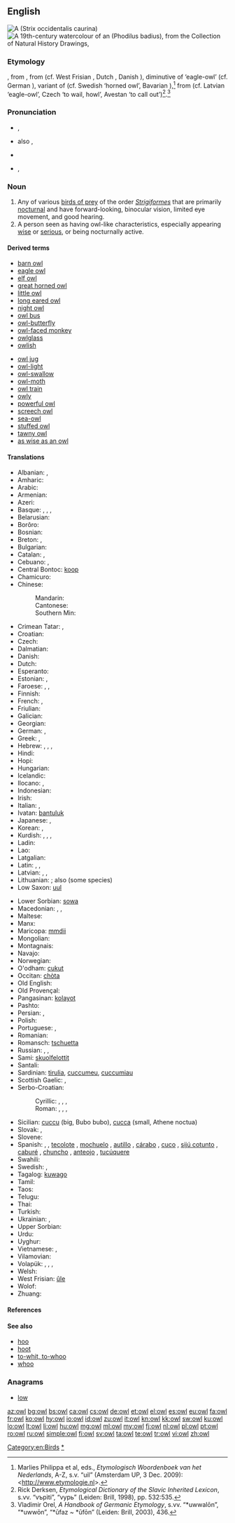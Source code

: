 {{also|OWL}}
==English==
{{wikipedia}}
[[File:Northern Spotted Owl.USFWS-thumb.jpg|thumb|upright|A {{w|Northern Spotted Owl|northern spotted owl}} (''Strix occidentalis caurina'')]]
[[File:Boorong Antoo; Owl (William Farquhar Collection, 1819–1823).jpg|thumb|upright|A 19th-century [[watercolour]] of an {{w|Oriental Bay Owl|oriental bay owl}} (''Phodilus badius''), from the {{w|William Farquhar}} Collection of Natural History Drawings, {{w|National Museum of Singapore}}]]

===Etymology===
{{etyl|enm}} {{term|owle|lang=enm}}, from {{etyl|ang}} {{term|ule|ūle|lang=ang}}, from {{proto|Germanic|uwwalōn}} (cf. West Frisian {{term|ûle|lang=fy}}, Dutch {{term|uil|lang=nl}}, Danish {{term|ugle|lang=da}}), diminutive of {{proto|Germanic|title=|uwwōn}} ‘eagle-owl’ (cf. German {{term|Uhu|lang=de}}), variant of {{proto|Germanic|title=|ūfaz||ūfōn}} (cf. Swedish {{term|uv|lang=sv}} ‘horned owl’, Bavarian {{term|Auf|lang=bav}}),<ref>Marlies Philippa et al, eds., ''Etymologisch Woordenboek van het Nederlands'', A-Z, s.v. “uil” (Amsterdam UP, 3 Dec. 2009): <http://www.etymologie.nl>.</ref> from {{proto|Indo-European|up-}} (cf. Latvian {{term|ũpis|lang=lv}} ‘eagle-owl’, Czech {{term|upeti|úpěti|lang=cs}} ‘to wail, howl’, Avestan {{term||ufyeimi}} ‘to call out’)<ref>Rick Derksen, ''Etymological Dictionary of the Slavic Inherited Lexicon'', s.vv. “vъpìti”, “vypь” (Leiden: Brill, 1998), pp. 532:535.</ref>.<ref>Vladimir Orel, ''A Handbook of Germanic Etymology'', s.vv. “*uwwalōn”, “*uwwōn”, “*ūfaz ~ *ūfōn” (Leiden: Brill, 2003), 436.</ref>

===Pronunciation===
* {{IPA|/aʊl/}}, {{SAMPA|/aUl/}}
* {{a|US}} also {{IPA|/ˈaʊəl/}}, {{SAMPA|/"aU@l/}}
* {{audio|en-us-owl.ogg|Audio (US)}}
* {{rhymes|aʊl}}, {{rhymes|aʊəl}}

===Noun===
{{en-noun}}

# Any of various [[bird of prey|birds of prey]] of the order ''[[Strigiformes]]'' that are primarily [[nocturnal]] and have forward-looking, binocular vision, limited eye movement, and good hearing.
# A person seen as having owl-like characteristics, especially appearing [[wise]] or [[serious]], or being nocturnally active.

====Derived terms====
{{rel-top|terms derived from "owl"}}
* [[barn owl]]
* [[eagle owl]]
* [[elf owl]]
* [[great horned owl]]
* [[little owl]]
* [[long eared owl]]
* [[night owl]]
* [[owl bus]]
* [[owl-butterfly]]
* [[owl-faced monkey]]
* [[owlglass]]
* [[owlish]]
{{rel-mid}}
* [[owl jug]]
* [[owl-light]]
* [[owl-swallow]]
* [[owl-moth]]
* [[owl train]]
* [[owly]]
* [[powerful owl]]
* [[screech owl]]
* [[sea-owl]]
* [[stuffed owl]]
* [[tawny owl]]
* [[as wise as an owl]]
{{rel-bottom}}

====Translations====
{{trans-top|a bird}}
* Albanian: {{t-|sq|kukuvajkë|f|xs=Albanian}}, {{t+|sq|buf|m|xs=Albanian}}
* Amharic: {{tø|am|ጉጉት|tr=gugut|sc=Ethi}}
* Arabic: {{t|ar|بومة|f|tr=buuma|sc=Arab}}
* Armenian: {{t-|hy|բու|tr=bu}}
* Azeri: {{t|az|bayquş}}
* Basque: {{t-|eu|mozo|xs=Basque}}, {{t-|eu|hontz|xs=Basque}}, {{t-|eu|gauhontz|xs=Basque}}, {{t-|eu|hontza|xs=Basque}}
* Belarusian: {{t-|be|сава|f|tr=savá|xs=Belarusian}}
* Borôro: {{tø|bor|tagogo}}
* Bosnian: {{t-|bs|sova|f}}
* Breton: {{t-|br|toud|xs=Breton}}, {{t+|br|kaouenn|xs=Breton}}
* Bulgarian: {{t|bg|кукумявка|f|tr=kukumjavka}}
* Catalan: {{t|ca|òliba|f}}, {{t|ca|mussol|m}} <!--(little owl), tawny owl {{t|ca|gamarús|m}}, eagle owl {{t|ca|gran duc|m}}-->
* Cebuano: {{tø|ceb|ngiwngiw}}, {{tø|ceb|mingok}}
* Central Bontoc: [[koop]]
* Chamicuro: {{tø|ccc|ma'sheti}}
* Chinese:
*: Mandarin: {{t|cmn|鸮|tr=[[xiāo]]|sc=Hani}}
*: Cantonese: {{t|yue|鴞|tr=hīu<sup>1</sup>|sc=Hani}}
*: Southern Min: {{t|nan|鴞|tr=hiau|sc=Hani}}
* Crimean Tatar: {{t+|crh|kökökmiyav}}, {{t+|crh|muratquş}}
* Croatian: {{t+|hr|sova|f}}
* Czech: {{t+|cs|sova|f}}
* Dalmatian: {{tø|dlm|civet|m}}
* Danish: {{t+|da|ugle}}
* Dutch: {{t+|nl|uil|m}}
* Esperanto: {{t|eo|strigo|xs=Esperanto}}
* Estonian: {{t-|et|öökull}}, {{t|et|kakk}}
* Faroese: {{t-|fo|ugla|xs=Faroese}}, {{qualifier|rare}} {{t|fo|ugli|m}}, {{qualifier|rare}} {{t|fo|úla|f}}
* Finnish: {{t+|fi|pöllö}}
* French: {{t+|fr|hibou|m}}, {{t+|fr|chouette|f}}
* Friulian: {{tø|fur|çus|xs=Friulian}}
* Galician: {{t|gl|moucho|m|xs=Galician}}
* Georgian: {{t|ka|ბუ|tr=bu|sc=Geor|xs=Georgian}}
* German: {{t+|de|Eule|f}}, {{t+|de|Uhu|m}}
* Greek: {{t|el|γλαύκα|f|tr=gláfka}}, {{t+|el|κουκουβάγια|f|tr=kukuváya}}
* Hebrew: {{t|he|ינשוף|tr=yanshuf}}, {{t+|he|תנשמת|tr=tinshemeth}}, {{t|he|לילית|tr=liylith}}, {{t|he|אוח|tr=oakh}}
* Hindi: {{t-|hi|उल्लू|m|tr=ullū|xs=Hindi}}
* Hopi: {{tø|hop|hotsko}}
* Hungarian: {{t+|hu|bagoly}}
* Icelandic: {{t+|is|ugla}}
* Ilocano: {{tø|ilo|kullaaw}}, {{tø|ilo|puek}}
* Indonesian: {{t+|id|burung hantu|xs=Indonesian}}
* Irish: {{t+|ga|ulchabhán|m|xs=Irish}}
* Italian: {{t-|it|gufo|m}} {{qualifier|big}}, {{t+|it|civetta|f}} {{qualifier|small}}
* Ivatan: [[bantuluk]]
* Japanese: {{t|ja|フクロウ|tr=fukurō|sc=Jpan}}, {{t|ja|梟|tr=ふくろう, fukurō|sc=Jpan}}
* Korean: {{t|ko|올빼미|tr=olppaemi|sc=Kore}}, {{t|ko|부엉이|tr=bueong-i|sc=Kore}}
* Kurdish: {{t+|ku|kund}}, {{t+|ku|bu}}, {{t|ku|pû}}, {{t+|ku|pepûk}}
* Ladin: {{tø|lld|ciuita|xs=Ladin}}
* Lao: {{t-|lo|ເຄົ້າ|tr=khao|sc=Laoo|xs=Lao}}
* Latgalian: {{tø|ltg|palāda}}
* Latin: {{t-|la|ulula|f}}, {{t|la|noctua|f}}, {{t+|la|strix|f}}
* Latvian: {{t-|lv|pūce|xs=Latvian}}, {{t|lv|apogs|tr=some species}}, {{t|lv|ūpis|m|tr=eagle-owl}}
* Lithuanian: {{t+|lt|pelėda|f|xs=Lithuanian}}; also {{t+|lt|apuokas|m|xs=Lithuanian}} (some species)
* Low Saxon: [[uul]] {{f}}
{{trans-mid}}
* Lower Sorbian: [[sowa]]
* Macedonian: {{t|mk|був|tr=buv}}, {{t|mk|ут|m|tr=ut}}, {{t-|mk|утка|f|tr=útka}}
* Maltese: {{t-|mt|kokka|xs=Maltese}}
* Manx: {{t|gv|hullad|f}}
* Maricopa: [[mmdii]]
* Mongolian: {{t|mn|ууль|tr=uul’|sc=Cyrl}}
* Montagnais: {{tø|moe|uhu}}
* Navajo: {{tø|nv|néʼéshjaaʼ}}
* Norwegian: {{t|no|ugle}}
* O'odham: [[cukut]]
* Occitan: [[chòta]]
* Old English: {{t-|ang|ule|alt=ūle|xs=Old English}}
* Old Provençal: {{tø|pro|cavec|m}}
* Pangasinan: [[kolayot]]
* Pashto: {{t|ps|کونګ|tr=kong|sc=ps-Arab}}
* Persian: {{t+|fa|جغد|tr=juqd|xs=Persian}}, {{t+|fa|بوف|tr=buf|xs=Persian}}
* Polish: {{t+|pl|sowa|f}}
* Portuguese: {{t+|pt|coruja|f}}, {{t+|pt|estrige|f}}
* Romanian: {{t+|ro|bufniță}}
* Romansch: [[tschuetta]]
* Russian: {{t+|ru|сова|f|tr=sová}}, {{t|ru|филин|m|tr=fílin|sc=Cyrl}}, {{t+|ru|сыч|m|tr=syč}}
* Sami: [[skuolfelottit]]
* Santali: {{tø|sat|ᱫᱩᱱᱫᱩ|tr=dundu|sc=Olck}}
* Sardinian: [[tirulia]], [[cuccumeu]], [[cuccumiau]]
* Scottish Gaelic: {{t-|gd|cailleach-oidhche|f|xs=Scottish Gaelic}}, {{t-|gd|comhachag|f|xs=Scottish Gaelic}}
* Serbo-Croatian:
*: Cyrillic: {{t|sh|сова|f|sc=Cyrl}}, {{t|sh|јеја|f}}, {{t|sh|јејина|f}}, {{t|sh|буљина|f}}
*: Roman: {{t|sh|sova|f}}, {{t|sh|jeja|f}}, {{t|sh|jejina|f}}, {{t|sh|buljina|f}}
* Sicilian: [[cuccu]] {{m}} (big, Bubo bubo), [[cucca]] {{f}} (small, Athene noctua)
* Slovak: {{t-|sk|sova|f}}, {{t-|sk|výr|m}}
* Slovene: {{t+|sl|sova|f}}
* Spanish: {{t-|es|búho|m}}, {{t+|es|lechuza|f}}, [[tecolote]] {{m}} {{qualifier|Mexico|Guatemala|Honduras}}, [[mochuelo]] {{m}} {{qualifier|Spain}}, [[autillo]] {{m}} {{qualifier|Spain}}, [[cárabo]] {{m}} {{qualifier|Spain}}, [[cuco]] {{m}} {{qualifier|Cuba}}, [[sijú cotunto]] {{m}} {{qualifier|Cuba}}, [[caburé]] {{m}} {{qualifier|Argentina}}, [[chuncho]] {{m}} {{qualifier|Argentina|Chile}}, [[anteojo]] {{m}} {{qualifier|Peru}}, [[tucúquere]] {{m}} {{qualifier|Peru|Bolivia|Argentina|Chile}}
* Swahili: {{t|sw|bundi}}
* Swedish: {{t+|sv|uggla|c}}, {{t+|sv|uv|c}}
* Tagalog: [[kuwago]]
* Tamil: {{t+|ta| ஆந்தை|xs=Tamil}}
* Taos: {{tø|twf|kǫ̏wéna|sc=Latinx|xs=Taos}}
* Telugu: {{t|te|గుడ్లగూబ|tr=guDlagooba}}
* Thai: {{t|th|นกฮูก|tr=nók hôok|sc=Thai}}
* Turkish: {{t+|tr|baykuş}}
* Ukrainian: {{t-|uk|сова|f|tr=sova|xs=Ukrainian}}, {{t|uk|сич|m|tr=syč|sc=Cyrl}}
* Upper Sorbian: {{tø|hsb|sowa|f|xs=Upper Sorbian}}
* Urdu: {{t|ur|اللو|m|tr=ullū|sc=ur-Arab}}
* Uyghur: {{t|ug|مۈشۈك ياپىلاق|sc=ug-Arab}}
* Vietnamese: {{t|vi|con cú}}, {{t|vi|cú}}
* Vilamovian: {{tø|wym|aojł}}
* Volapük: {{qualifier|male or female}} {{t|vo|lül}}, {{qualifier|male}} {{t|vo|hilül}}, {{qualifier|female}} {{t|vo|jilül}}, {{qualifier|offspring, young}} {{t|vo|lülül}}
* Welsh: {{t-|cy|tylluan|f|xs=Welsh}}
* West Frisian: [[ûle]]
* Wolof: {{t|wo|looy|alt=looy mi}}
* Zhuang: {{t|za|鵦馗貓|tr=roeggyaeujmeuz|sc=Hani|xs=Zhuang}}
{{trans-bottom}}

====References====
<references/>

====See also====
* [[hoo]]
* [[hoot]]
* [[to-whit, to-whoo]]
* [[whoo]]

===Anagrams===
* [[low]]

<!--Categories-->

[[Category:en:Birds]]
[[Category:en:Owls|*]]

[[az:owl]]
[[bg:owl]]
[[bs:owl]]
[[ca:owl]]
[[cs:owl]]
[[de:owl]]
[[et:owl]]
[[el:owl]]
[[es:owl]]
[[eu:owl]]
[[fa:owl]]
[[fr:owl]]
[[ko:owl]]
[[hy:owl]]
[[io:owl]]
[[id:owl]]
[[zu:owl]]
[[it:owl]]
[[kn:owl]]
[[kk:owl]]
[[sw:owl]]
[[ku:owl]]
[[lo:owl]]
[[lt:owl]]
[[li:owl]]
[[hu:owl]]
[[mg:owl]]
[[ml:owl]]
[[my:owl]]
[[fj:owl]]
[[nl:owl]]
[[pl:owl]]
[[pt:owl]]
[[ro:owl]]
[[ru:owl]]
[[simple:owl]]
[[fi:owl]]
[[sv:owl]]
[[ta:owl]]
[[te:owl]]
[[tr:owl]]
[[vi:owl]]
[[zh:owl]]